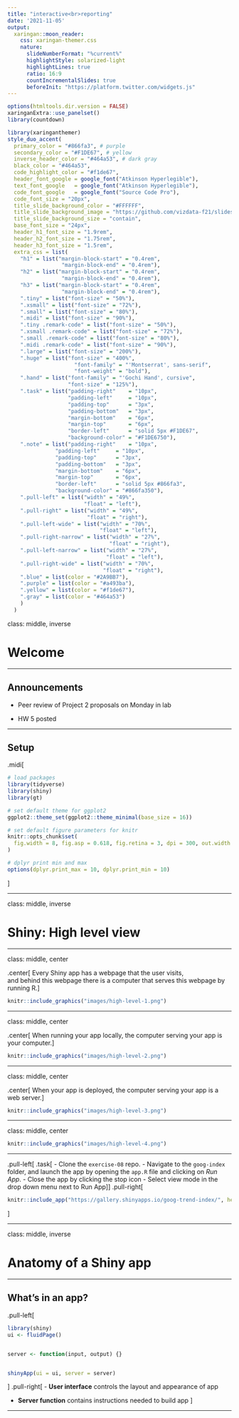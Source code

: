 ```yaml
---
title: "interactive<br>reporting"
date: '2021-11-05'
output:
  xaringan::moon_reader:
    css: xaringan-themer.css
    nature:
      slideNumberFormat: "%current%"
      highlightStyle: solarized-light
      highlightLines: true
      ratio: 16:9
      countIncrementalSlides: true
      beforeInit: "https://platform.twitter.com/widgets.js"
---
```


```r
options(htmltools.dir.version = FALSE)
xaringanExtra::use_panelset()
library(countdown)
```

```r
library(xaringanthemer)
style_duo_accent(
  primary_color = "#866fa3", # purple
  secondary_color = "#F1DE67", # yellow
  inverse_header_color = "#464a53", # dark gray
  black_color = "#464a53",
  code_highlight_color = "#f1de67",
  header_font_google = google_font("Atkinson Hyperlegible"),
  text_font_google   = google_font("Atkinson Hyperlegible"),
  code_font_google   = google_font("Source Code Pro"),
  code_font_size = "20px",
  title_slide_background_color = "#FFFFFF",
  title_slide_background_image = "https://github.com/vizdata-f21/slides/raw/main/vizdata-bg.jpeg",
  title_slide_background_size = "contain",
  base_font_size = "24px",
  header_h1_font_size = "1.9rem",
  header_h2_font_size = "1.75rem",
  header_h3_font_size = "1.5rem",
  extra_css = list(
    "h1" = list("margin-block-start" = "0.4rem", 
                 "margin-block-end" = "0.4rem"),
    "h2" = list("margin-block-start" = "0.4rem", 
                 "margin-block-end" = "0.4rem"),
    "h3" = list("margin-block-start" = "0.4rem", 
                 "margin-block-end" = "0.4rem"),
    ".tiny" = list("font-size" = "50%"),
    ".xsmall" = list("font-size" = "72%"),
    ".small" = list("font-size" = "80%"),
    ".midi" = list("font-size" = "90%"),
    ".tiny .remark-code" = list("font-size" = "50%"),
    ".xsmall .remark-code" = list("font-size" = "72%"),
    ".small .remark-code" = list("font-size" = "80%"),
    ".midi .remark-code" = list("font-size" = "90%"),
    ".large" = list("font-size" = "200%"),
    ".huge" = list("font-size" = "400%",
                     "font-family" = "'Montserrat', sans-serif",
                     "font-weight" = "bold"),
    ".hand" = list("font-family" = "'Gochi Hand', cursive",
                   "font-size" = "125%"),
    ".task" = list("padding-right"    = "10px",
                   "padding-left"     = "10px",
                   "padding-top"      = "3px",
                   "padding-bottom"   = "3px",
                   "margin-bottom"    = "6px",
                   "margin-top"       = "6px",
                   "border-left"      = "solid 5px #F1DE67",
                   "background-color" = "#F1DE6750"),
    ".note" = list("padding-right"    = "10px",
               "padding-left"     = "10px",
               "padding-top"      = "3px",
               "padding-bottom"   = "3px",
               "margin-bottom"    = "6px",
               "margin-top"       = "6px",
               "border-left"      = "solid 5px #866fa3",
               "background-color" = "#866fa350"),
    ".pull-left" = list("width" = "49%",
                        "float" = "left"),
    ".pull-right" = list("width" = "49%",
                         "float" = "right"),
    ".pull-left-wide" = list("width" = "70%",
                             "float" = "left"),
    ".pull-right-narrow" = list("width" = "27%",
                                "float" = "right"),
    ".pull-left-narrow" = list("width" = "27%",
                               "float" = "left"),
    ".pull-right-wide" = list("width" = "70%",
                              "float" = "right"),
    ".blue" = list(color = "#2A9BB7"),
    ".purple" = list(color = "#a493ba"),
    ".yellow" = list(color = "#f1de67"),
    ".gray" = list(color = "#464a53")
    )
  )
```

class: middle, inverse

# Welcome

---

## Announcements

- Peer review of Project 2 proposals on Monday in lab

- HW 5 posted

---

## Setup

.midi[
```r
# load packages
library(tidyverse)
library(shiny)
library(gt)

# set default theme for ggplot2
ggplot2::theme_set(ggplot2::theme_minimal(base_size = 16))

# set default figure parameters for knitr
knitr::opts_chunk$set(
  fig.width = 8, fig.asp = 0.618, fig.retina = 3, dpi = 300, out.width = "60%"
)

# dplyr print min and max
options(dplyr.print_max = 10, dplyr.print_min = 10)
```
]

---

class: middle, inverse

# Shiny: High level view

---

class: middle, center

.center[
Every Shiny app has a webpage that the user visits, <br> and behind this webpage there is a computer that serves this webpage by running R.
]

```r
knitr::include_graphics("images/high-level-1.png")
```

---

class: middle, center

.center[
When running your app locally, the computer serving your app is your computer.
]

```r
knitr::include_graphics("images/high-level-2.png")
```

---

class: middle, center

.center[
When your app is deployed, the computer serving your app is a web server.
]

```r
knitr::include_graphics("images/high-level-3.png")
```

---

class: middle, center

```r
knitr::include_graphics("images/high-level-4.png")
```

---

.pull-left[
.task[
- Clone the `exercise-08` repo.
- Navigate to the `goog-index` folder, and launch the app by opening the `app.R` file and clicking on *Run App*.
- Close the app by clicking the stop icon
- Select view mode in the drop down menu next to Run App
]
]
.pull-right[
```r
knitr::include_app("https://gallery.shinyapps.io/goog-trend-index/", height = "650px")
```
]

---

class: middle, inverse

# Anatomy of a Shiny app

---

## What's in an app?

.pull-left[
```r
library(shiny)
ui <- fluidPage()


server <- function(input, output) {}


shinyApp(ui = ui, server = server)
```
]
.pull-right[
- **User interface** controls the layout and appearance of app

- **Server function** contains instructions needed to build app
]

---

